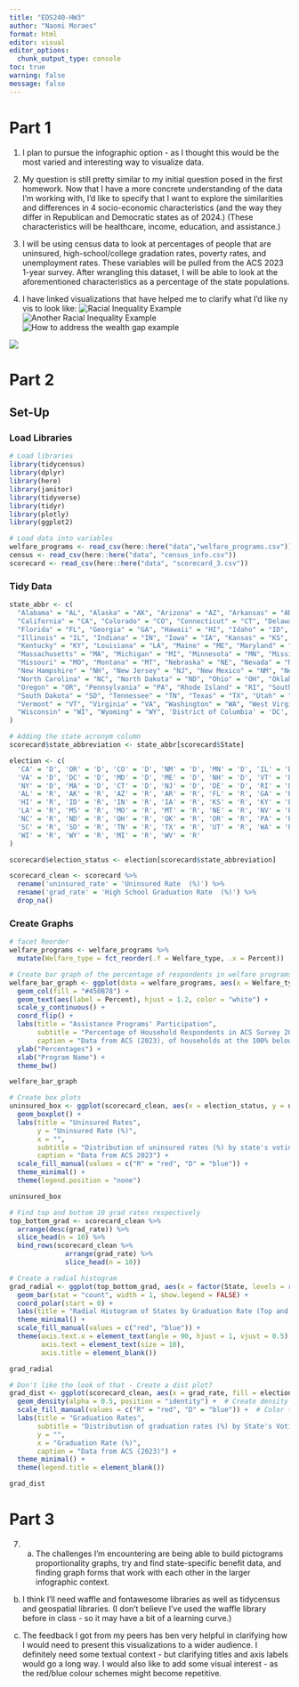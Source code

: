 ```yaml
---
title: "EDS240-HW3"
author: "Naomi Moraes"
format: html
editor: visual
editor_options: 
  chunk_output_type: console
toc: true
warning: false
message: false
---
```


# Part 1

1.  I plan to pursue the infographic option - as I thought this would be the most varied and interesting way to visualize data.

2.  My question is still pretty similar to my initial question posed in the first homework. Now that I have a more concrete understanding of the data I'm working with, I'd like to specify that I want to explore the similarities and differences in 4 socio-economic characteristics (and the way they differ in Republican and Democratic states as of 2024.) (These characteristics will be healthcare, income, education, and assistance.)

3.  I will be using census data to look at percentages of people that are uninsured, high-school/college gradation rates, poverty rates, and unemployment rates. These variables will be pulled from the ACS 2023 1-year survey. After wrangling this dataset, I will be able to look at the aforementioned characteristics as a percentage of the state populations.

4.  I have linked visualizations that have helped me to clarify what I'd like ny vis to look like: ![Racial Inequality Example](https://prosperitynow.org/sites/default/files/images/ABPN_The_Racial_Wealth_Gap_Infographic_FINAL_Page_4.jpg) ![Another Racial Inequality Example](https://prosperitynow.org/sites/default/files/images/ABPN_The_Racial_Wealth_Gap_Infographic_FINAL_Page_5.jpg) ![How to address the wealth gap example](https://billmoyers.com/wp-content/uploads/2014/09/HaasInstitute_InequalityNotInevitable_Infographic.jpg)

![](IMG_5192.jpeg)

# Part 2

## Set-Up

### Load Libraries

```r
# Load libraries
library(tidycensus)
library(dplyr)
library(here)
library(janitor)
library(tidyverse)
library(tidyr)
library(plotly)
library(ggplot2)
```

```r
# Load data into variables
welfare_programs <- read_csv(here::here("data","welfare_programs.csv"))
census <- read_csv(here::here("data", "census_info.csv"))
scorecard <- read_csv(here::here("data", "scorecard_3.csv"))
```

### Tidy Data

```r
state_abbr <- c(
  "Alabama" = "AL", "Alaska" = "AK", "Arizona" = "AZ", "Arkansas" = "AR",
  "California" = "CA", "Colorado" = "CO", "Connecticut" = "CT", "Delaware" = "DE",
  "Florida" = "FL", "Georgia" = "GA", "Hawaii" = "HI", "Idaho" = "ID",
  "Illinois" = "IL", "Indiana" = "IN", "Iowa" = "IA", "Kansas" = "KS",
  "Kentucky" = "KY", "Louisiana" = "LA", "Maine" = "ME", "Maryland" = "MD",
  "Massachusetts" = "MA", "Michigan" = "MI", "Minnesota" = "MN", "Mississippi" = "MS",
  "Missouri" = "MO", "Montana" = "MT", "Nebraska" = "NE", "Nevada" = "NV",
  "New Hampshire" = "NH", "New Jersey" = "NJ", "New Mexico" = "NM", "New York" = "NY",
  "North Carolina" = "NC", "North Dakota" = "ND", "Ohio" = "OH", "Oklahoma" = "OK",
  "Oregon" = "OR", "Pennsylvania" = "PA", "Rhode Island" = "RI", "South Carolina" = "SC",
  "South Dakota" = "SD", "Tennessee" = "TN", "Texas" = "TX", "Utah" = "UT",
  "Vermont" = "VT", "Virginia" = "VA", "Washington" = "WA", "West Virginia" = "WV",
  "Wisconsin" = "WI", "Wyoming" = "WY", 'District of Columbia' = 'DC', 'Puerto Rico' = 'PR', 'US' = 'US'
)

# Adding the state acronym column
scorecard$state_abbreviation <- state_abbr[scorecard$State]
```

```r
election <- c(
  'CA' = 'D', 'OR' = 'D', 'CO' = 'D', 'NM' = 'D', 'MN' = 'D', 'IL' = 'D', 
  'VA' = 'D', 'DC' = 'D', 'MD' = 'D', 'ME' = 'D', 'NH' = 'D', 'VT' = 'D', 
  'NY' = 'D', 'MA' = 'D', 'CT' = 'D', 'NJ' = 'D', 'DE' = 'D', 'RI' = 'D',
  'AL' = 'R', 'AK' = 'R', 'AZ' = 'R', 'AR' = 'R', 'FL' = 'R', 'GA' = 'R', 
  'HI' = 'R', 'ID' = 'R', 'IN' = 'R', 'IA' = 'R', 'KS' = 'R', 'KY' = 'R', 
  'LA' = 'R', 'MS' = 'R', 'MO' = 'R', 'MT' = 'R', 'NE' = 'R', 'NV' = 'R', 
  'NC' = 'R', 'ND' = 'R', 'OH' = 'R', 'OK' = 'R', 'OR' = 'R', 'PA' = 'R', 
  'SC' = 'R', 'SD' = 'R', 'TN' = 'R', 'TX' = 'R', 'UT' = 'R', 'WA' = 'R', 
  'WI' = 'R', 'WY' = 'R', 'MI' = 'R', 'WV' = 'R'
)

scorecard$election_status <- election[scorecard$state_abbreviation]
```

```r
scorecard_clean <- scorecard %>%
  rename('uninsured_rate' = 'Uninsured Rate  (%)') %>%
  rename('grad_rate' = 'High School Graduation Rate  (%)') %>%
  drop_na()
```

### Create Graphs

```r
# facet Reorder
welfare_programs <- welfare_programs %>%
  mutate(Welfare_type = fct_reorder(.f = Welfare_type, .x = Percent))

# Create bar graph of the percentage of respondents in welfare programs - as US census
welfare_bar_graph <- ggplot(data = welfare_programs, aes(x = Welfare_type, y = Percent)) +
  geom_col(fill = "#450B78") +
  geom_text(aes(label = Percent), hjust = 1.2, color = "white") +
  scale_y_continuous() + 
  coord_flip() +
  labs(title = "Assistance Programs' Participation",
       subtitle = "Percentage of Household Respondents in ACS Survey 2023",
       caption = "Data from ACS (2023), of households at the 100% below poverty level threshold.") +
  ylab("Percentages") +
  xlab("Program Name") +
  theme_bw()

welfare_bar_graph
```

```r
# Create box plots
uninsured_box <- ggplot(scorecard_clean, aes(x = election_status, y = uninsured_rate, fill = election_status)) +
  geom_boxplot() +
  labs(title = "Uninsured Rates",
       y = "Uninsured Rate (%)",
       x = "",
       subtitle = "Distribution of uninsured rates (%) by state's voting majority",
       caption = "Data from ACS 2023") +
  scale_fill_manual(values = c("R" = "red", "D" = "blue")) +
  theme_minimal() +
  theme(legend.position = "none")

uninsured_box
```

```r
# Find top and bottom 10 grad rates respectively
top_bottom_grad <- scorecard_clean %>%
  arrange(desc(grad_rate)) %>%
  slice_head(n = 10) %>%
  bind_rows(scorecard_clean %>%
              arrange(grad_rate) %>%
              slice_head(n = 10))

# Create a radial histogram
grad_radial <- ggplot(top_bottom_grad, aes(x = factor(State, levels = rev(State)), fill = election_status)) +
  geom_bar(stat = "count", width = 1, show.legend = FALSE) +
  coord_polar(start = 0) +
  labs(title = "Radial Histogram of States by Graduation Rate (Top and Bottom 10)") +
  theme_minimal() +
  scale_fill_manual(values = c("red", "blue")) +
  theme(axis.text.x = element_text(angle = 90, hjust = 1, vjust = 0.5),
        axis.text = element_text(size = 10),
        axis.title = element_blank())

grad_radial
```

```r
# Don't like the look of that - Create a dist plot?
grad_dist <- ggplot(scorecard_clean, aes(x = grad_rate, fill = election_status)) +
  geom_density(alpha = 0.5, position = "identity") +  # Create density plots
  scale_fill_manual(values = c("R" = "red", "D" = "blue")) +  # Color the plots
  labs(title = "Graduation Rates",
       subtitle = "Distribution of graduation rates (%) by State's Voting Majority",
       y = "",
       x = "Graduation Rate (%)",
       caption = "Data from ACS (2023)") +
  theme_minimal() +
  theme(legend.title = element_blank())  

grad_dist
```

# Part 3

7.  

    a)  The challenges I'm encountering are being able to build pictograms proportionality graphs, try and find state-specific benefit data, and finding graph forms that work with each other in the larger infographic context.

<!-- -->

b)  I think I'll need waffle and fontawesome libraries as well as tidycensus and geospatial libraries. (I don't believe I've used the waffle library before in class - so it may have a bit of a learning curve.)

c)  The feedback I got from my peers has ben very helpful in clarifying how I would need to present this visualizations to a wider audience. I definitely need some textual context - but clarifying titles and axis labels would go a long way. I would also like to add some visual interest - as the red/blue colour schemes might become repetitive.
